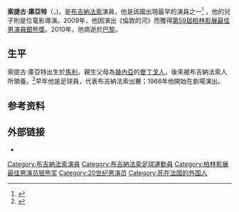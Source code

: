 {{Infobox person
| name        = 索提古·庫亞特<br/>Sotigui Kouyaté
| image       = <!-- just the filename, without the File: or Image: prefix or enclosing [[brackets|brackets]] -->
| alt         = 
| caption     = 
| birth_name  = 
| birth_date  = {{Birth date|1936|7|19}}
| birth_place = {{MLI}}[[巴馬科|巴馬科]]
| death_date  = {{Death date and age|2010|4|17|1936|7|19}}
| death_place = {{FRA}}[[巴黎|巴黎]]
| nationality = {{BFA}}
| other_names = 
| known_for   = 
| occupation  = 
}}

'''索提古·庫亞特'''（{{lang-fr|'''Sotigui Kouyaté'''}}，{{bd|1936年|7月19日|2010年|4月17日|}})，是[[布吉納法索|布吉納法索]]演員，他是該國出現最早的演員之一<ref name="bbc">{{citation|url=http://www.bbc.co.uk/worldservice/specials/1349_whoswho/page5.shtml|title=Who's Who at Fespaco: Dani Kouyaté|year=2005|newspaper=[[BBC_News|BBC News]]|accessdate=2008-08-24|archive-date=2020-07-20|archive-url=https://web.archive.org/web/20200720221722/http://www.bbc.co.uk/worldservice/specials/1349_whoswho/page5.shtml|dead-url=no}}</ref> ，他的兒子{{link-fr|丹尼·庫亞特|Dani Kouyaté}}則是位電影導演。2009年，他因演出《倫敦的河》而獲得[[柏林影展|第59屆柏林影展]][[最佳男演員銀熊獎|最佳男演員銀熊獎]]。2010年，他病逝於[[巴黎|巴黎]]。

== 生平 ==
索提古·庫亞特出生於[[馬利|馬利]]，親生父母為[[幾內亞|幾內亞]]的[[曼丁戈人|曼丁戈人]]，後來被布吉納法索人所領養。<ref name="unesco">{{citation|url=http://unesdoc.unesco.org/images/0012/001237/123798e.pdf|title=Sotigui Kouyaté : The wise man of the stage|last=Guttman|first=Cynthia|newspaper=[[UNESCO|UNESCO]] Courier|date=October 2001|accessdate=2008-08-24|archive-date=2017-06-15|archive-url=https://web.archive.org/web/20170615104753/http://unesdoc.unesco.org/images/0012/001237/123798E.pdf|dead-url=no}}</ref>早年他是足球員，代表布吉納法索出賽；1966年他開始在劇場演出。

== 参考资料 ==
{{Reflist}}

== 外部链接 ==
* {{imdb name|0468130}}

{{DEFAULTSORT:Kouyate, Sotigui}}
{{柏林影展最佳男演員銀熊獎}}
[[Category:布吉納法索演員|Category:布吉納法索演員]]
[[Category:布吉納法索足球運動員|Category:布吉納法索足球運動員]]
[[Category:柏林影展最佳男演员银熊奖|Category:柏林影展最佳男演员银熊奖]]
[[Category:20世纪男演员|Category:20世纪男演员]]
[[Category:死在法国的外国人|Category:死在法国的外国人]]